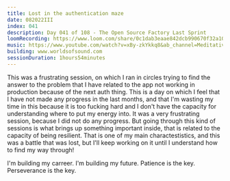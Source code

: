 ```yaml
---
title: Lost in the authentication maze
date: 082022III
index: 041
description: Day 041 of 108 - The Open Source Factory Last Sprint
loomRecording: https://www.loom.com/share/0c1dab3eaae842dcb990670f32a10baa
music: https://www.youtube.com/watch?v=xBy-zkYkkq8&ab_channel=MeditativeMind
building: www.worldsofsound.com
sessionDuration: 1hours54minutes
---
```


This was a frustrating session, on which I ran in circles trying to find the answer to the problem that I have related to the app not working in production because of the next auth thing. This is a day on which I feel that I have not made any progress in the last months, and that I'm wasting my time in this because it is too fucking hard and I don't have the capacity for understanding where to put my energy into. It was a very frustrating session, because I did not do any progress. But going through this kind of sessions is what brings up something important inside, that is related to the capacity of being resilient. That is one of my main charactestistics, and this was a battle that was lost, but I'll keep working on it until I understand how to find my way through!

I'm building my carreer. I'm building my future. Patience is the key. Perseverance is the key.
